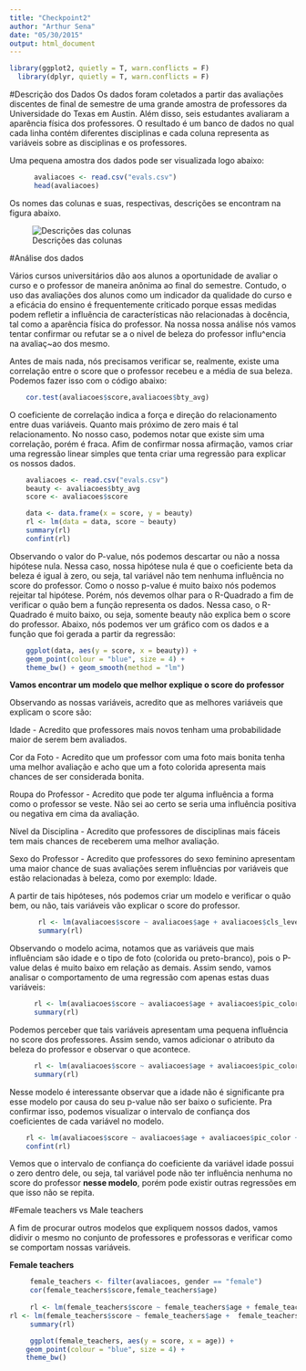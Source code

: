 ```yaml
---
title: "Checkpoint2"
author: "Arthur Sena"
date: "05/30/2015"
output: html_document
---
```


```r
library(ggplot2, quietly = T, warn.conflicts = F)
  library(dplyr, quietly = T, warn.conflicts = F)
```

#Descrição dos Dados
Os dados foram coletados a partir das avaliações discentes de final de semestre de uma grande amostra de professores da Universidade do Texas em Austin. Além disso, seis estudantes avaliaram a aparência física dos professores. O resultado é um banco de dados no qual cada linha contém diferentes disciplinas e cada coluna representa as variáveis sobre as disciplinas e os professores. 

Uma pequena amostra dos dados pode ser visualizada logo abaixo:

```r
      avaliacoes <- read.csv("evals.csv")
      head(avaliacoes)
```

Os nomes das colunas e suas, respectivas, descrições se encontram na figura abaixo.

![Descrições das colunas](colunas_descricoes.png)



#Análise dos dados

Vários cursos universitários dão aos alunos a oportunidade de avaliar o curso e o professor de maneira anônima ao final do semestre. Contudo, o uso das avaliações dos alunos como um indicador da qualidade do curso e a eficácia do ensino é frequentemente criticado porque essas medidas podem refletir a influência de características não relacionadas à docência, tal como a aparência física do professor. Na nossa nossa análise nós vamos tentar confirmar ou refutar se a o nivel de beleza do professor influ^encia na avaliaç~ao dos mesmo.

Antes de mais nada, nós precisamos verificar se, realmente, existe uma correlação entre o score que o professor recebeu 
e a média de sua beleza. Podemos fazer isso com o código abaixo:

```r
    cor.test(avaliacoes$score,avaliacoes$bty_avg)
```

O coeficiente de correlação indica a força e direção do relacionamento entre duas variáveis. Quanto mais próximo de zero mais é tal relacionamento. No nosso caso, podemos notar que existe sim uma correlação, porém é fraca. Afim de confirmar nossa afirmação, vamos criar uma regressão linear simples que tenta criar uma regressão para explicar os nossos dados.   

```r
  
    avaliacoes <- read.csv("evals.csv")
    beauty <- avaliacoes$bty_avg
    score <- avaliacoes$score

    data <- data.frame(x = score, y = beauty)
    rl <- lm(data = data, score ~ beauty)
    summary(rl)
    confint(rl)

```


Observando o valor do P-value, nós podemos descartar ou não a nossa hipótese nula. Nessa caso, nossa hipótese nula é que o coeficiente beta da beleza é igual à zero, ou seja, tal variável não tem nenhuma influência no score do professor. Como o nosso p-value é muito baixo nós podemos rejeitar tal hipótese. Porém, nós devemos olhar para o R-Quadrado a fim de verificar o quão bem a função representa os dados. Nessa caso, o R-Quadrado é muito baixo, ou seja, somente beauty não explica bem o score do professor.
Abaixo, nós podemos ver um gráfico com os dados e a função que foi gerada a partir da regressão:

```r
    ggplot(data, aes(y = score, x = beauty)) + 
    geom_point(colour = "blue", size = 4) + 
    theme_bw() + geom_smooth(method = "lm")
```


__Vamos encontrar um modelo que melhor explique o score do professor__

Observando as nossas variáveis, acredito que as melhores variáveis que explicam o score são:

Idade -  Acredito que professores mais novos tenham uma probabilidade maior de serem bem avaliados. 

Cor da Foto - Acredito que um professor com uma foto mais bonita tenha uma melhor avaliação e acho que um a foto colorida apresenta mais chances de ser considerada bonita.

Roupa do Professor - Acredito que pode ter alguma influência a forma como o professor se veste. Não sei ao certo se seria uma influência positiva ou negativa em cima da avaliação.

Nível da Disciplina - Acredito que professores de disciplinas mais fáceis tem mais chances de receberem uma melhor avaliação.

Sexo do Professor - Acredito que professores do sexo feminino apresentam uma maior chance de suas avaliações serem influências por variáveis que estão relacionadas à beleza, como por exemplo: Idade. 


A partir de tais hipóteses, nós podemos criar um modelo e verificar o quão bem, ou não, tais variáveis vão explicar o score do professor.

```r
       rl <- lm(avaliacoes$score ~ avaliacoes$age + avaliacoes$cls_level + avaliacoes$pic_color + avaliacoes$pic_outfit)
       summary(rl)
```

Observando o modelo acima, notamos que as variáveis que mais influênciam são idade e o tipo de foto (colorida ou preto-branco), pois o P-value delas é muito baixo em relação as demais. Assim sendo, vamos analisar o comportamento de uma regressão com apenas estas duas variáveis:

```r
      rl <- lm(avaliacoes$score ~ avaliacoes$age + avaliacoes$pic_color)      
      summary(rl)
```

Podemos perceber que tais variáveis apresentam uma pequena influência no score dos professores. Assim sendo, vamos adicionar o atributo da beleza do professor e observar o que acontece.

```r
      rl <- lm(avaliacoes$score ~ avaliacoes$age + avaliacoes$pic_color + avaliacoes$bty_avg)      
      summary(rl)
```
Nesse modelo é interessante observar que a idade não é significante pra esse modelo por causa do seu p-value não ser baixo o suficiente. Pra confirmar isso, podemos visualizar o intervalo de confiança dos coeficientes de cada variável no modelo.

```r
    rl <- lm(avaliacoes$score ~ avaliacoes$age + avaliacoes$pic_color + avaliacoes$bty_avg)      
    confint(rl)
```

Vemos que o intervalo de confiança do coeficiente da variável idade possui o zero dentro dele, ou seja, tal variável pode não ter influência nenhuma no score do professor __nesse modelo__, porém pode existir outras regressões em que isso não se repita.

#Female teachers vs Male teachers

A fim de procurar outros modelos que expliquem nossos dados, vamos didivir o mesmo no conjunto de professores e professoras e verificar como se comportam nossas variáveis.


__Female teachers__
```r
  
     female_teachers <- filter(avaliacoes, gender == "female")
     cor(female_teachers$score,female_teachers$age)
        
     rl <- lm(female_teachers$score ~ female_teachers$age + female_teachers$bty_avg + female_teachers$pic_color)
rl <- lm(female_teachers$score ~ female_teachers$age +  female_teachers$pic_color + female_teachers$pic_outfit + female_teachers$cls_level)
     summary(rl)

     ggplot(female_teachers, aes(y = score, x = age)) + 
    geom_point(colour = "blue", size = 4) + 
    theme_bw()

```

